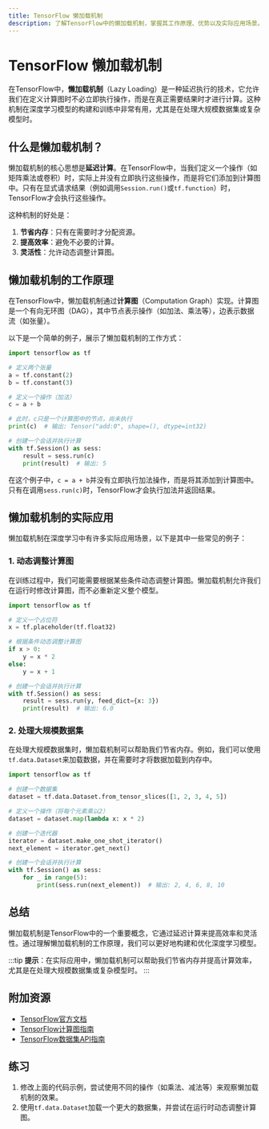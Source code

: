 ```yaml
---
title: TensorFlow 懒加载机制
description: 了解TensorFlow中的懒加载机制，掌握其工作原理、优势以及实际应用场景。
---
```


# TensorFlow 懒加载机制

在TensorFlow中，**懒加载机制**（Lazy Loading）是一种延迟执行的技术，它允许我们在定义计算图时不必立即执行操作，而是在真正需要结果时才进行计算。这种机制在深度学习模型的构建和训练中非常有用，尤其是在处理大规模数据集或复杂模型时。

## 什么是懒加载机制？

懒加载机制的核心思想是**延迟计算**。在TensorFlow中，当我们定义一个操作（如矩阵乘法或卷积）时，实际上并没有立即执行这些操作，而是将它们添加到计算图中。只有在显式请求结果（例如调用`Session.run()`或`tf.function`）时，TensorFlow才会执行这些操作。

这种机制的好处是：
1. **节省内存**：只有在需要时才分配资源。
2. **提高效率**：避免不必要的计算。
3. **灵活性**：允许动态调整计算图。

## 懒加载机制的工作原理

在TensorFlow中，懒加载机制通过**计算图**（Computation Graph）实现。计算图是一个有向无环图（DAG），其中节点表示操作（如加法、乘法等），边表示数据流（如张量）。

以下是一个简单的例子，展示了懒加载机制的工作方式：

```python
import tensorflow as tf

# 定义两个张量
a = tf.constant(2)
b = tf.constant(3)

# 定义一个操作（加法）
c = a + b

# 此时，c只是一个计算图中的节点，尚未执行
print(c)  # 输出: Tensor("add:0", shape=(), dtype=int32)

# 创建一个会话并执行计算
with tf.Session() as sess:
    result = sess.run(c)
    print(result)  # 输出: 5
```

在这个例子中，`c = a + b`并没有立即执行加法操作，而是将其添加到计算图中。只有在调用`sess.run(c)`时，TensorFlow才会执行加法并返回结果。

## 懒加载机制的实际应用

懒加载机制在深度学习中有许多实际应用场景，以下是其中一些常见的例子：

### 1. 动态调整计算图

在训练过程中，我们可能需要根据某些条件动态调整计算图。懒加载机制允许我们在运行时修改计算图，而不必重新定义整个模型。

```python
import tensorflow as tf

# 定义一个占位符
x = tf.placeholder(tf.float32)

# 根据条件动态调整计算图
if x > 0:
    y = x * 2
else:
    y = x + 1

# 创建一个会话并执行计算
with tf.Session() as sess:
    result = sess.run(y, feed_dict={x: 3})
    print(result)  # 输出: 6.0
```

### 2. 处理大规模数据集

在处理大规模数据集时，懒加载机制可以帮助我们节省内存。例如，我们可以使用`tf.data.Dataset`来加载数据，并在需要时才将数据加载到内存中。

```python
import tensorflow as tf

# 创建一个数据集
dataset = tf.data.Dataset.from_tensor_slices([1, 2, 3, 4, 5])

# 定义一个操作（将每个元素乘以2）
dataset = dataset.map(lambda x: x * 2)

# 创建一个迭代器
iterator = dataset.make_one_shot_iterator()
next_element = iterator.get_next()

# 创建一个会话并执行计算
with tf.Session() as sess:
    for _ in range(5):
        print(sess.run(next_element))  # 输出: 2, 4, 6, 8, 10
```

## 总结

懒加载机制是TensorFlow中的一个重要概念，它通过延迟计算来提高效率和灵活性。通过理解懒加载机制的工作原理，我们可以更好地构建和优化深度学习模型。

:::tip
**提示**：在实际应用中，懒加载机制可以帮助我们节省内存并提高计算效率，尤其是在处理大规模数据集或复杂模型时。
:::

## 附加资源

- [TensorFlow官方文档](https://www.tensorflow.org/)
- [TensorFlow计算图指南](https://www.tensorflow.org/guide/graph)
- [TensorFlow数据集API指南](https://www.tensorflow.org/guide/data)

## 练习

1. 修改上面的代码示例，尝试使用不同的操作（如乘法、减法等）来观察懒加载机制的效果。
2. 使用`tf.data.Dataset`加载一个更大的数据集，并尝试在运行时动态调整计算图。
